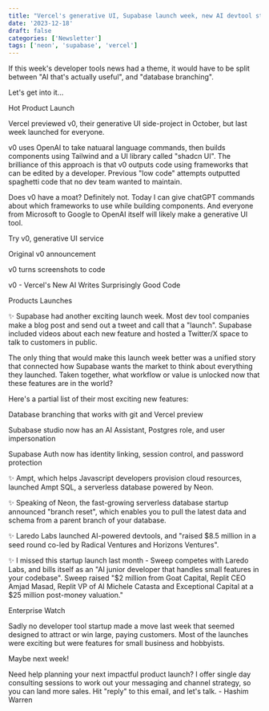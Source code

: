 ```yaml
---
title: "Vercel's generative UI, Supabase launch week, new AI devtool startups"
date: '2023-12-18'
draft: false
categories: ['Newsletter']
tags: ['neon', 'supabase', 'vercel']
---
```


If this week's developer tools news had a theme, it would have to be split between "AI that's actually useful", and "database branching".

Let's get into it...

Hot Product Launch

Vercel previewed v0, their generative UI side-project in October, but last week launched for everyone.

v0 uses OpenAI to take natuaral language commands, then builds components using Tailwind and a UI library called "shadcn UI". The brilliance of this approach is that v0 outputs code using frameworks that can be edited by a developer. Previous "low code" attempts outputted spaghetti code that no dev team wanted to maintain.

Does v0 have a moat? Definitely not. Today I can give chatGPT commands about which frameworks to use while building components. And everyone from Microsoft to Google to OpenAI itself will likely make a generative UI tool.

Try v0, generative UI service

Original v0 announcement

v0 turns screenshots to code

v0 - Vercel's New AI Writes Surprisingly Good Code

Products Launches

✨ Supabase had another exciting launch week. Most dev tool companies make a blog post and send out a tweet and call that a "launch". Supabase included videos about each new feature and hosted a Twitter/X space to talk to customers in public.

The only thing that would make this launch week better was a unified story that connected how Supabase wants the market to think about everything they launched. Taken together, what workflow or value is unlocked now that these features are in the world?

Here's a partial list of their most exciting new features:

Database branching that works with git and Vercel preview

Subabase studio now has an AI Assistant, Postgres role, and user impersonation

Supabase Auth now has identity linking, session control, and password protection

✨ Ampt, which helps Javascript developers provision cloud resources, launched Ampt SQL, a serverless database powered by Neon.

✨ Speaking of Neon, the fast-growing serverless database startup announced "branch reset", which enables you to pull the latest data and schema from a parent branch of your database.

✨ Laredo Labs launched AI-powered devtools, and "raised $8.5 million in a seed round co-led by Radical Ventures and Horizons Ventures".

✨ I missed this startup launch last month - Sweep competes with Laredo Labs, and bills itself as an "AI junior developer that handles small features in your codebase". Sweep raised "$2 million from Goat Capital, Replit CEO Amjad Masad, Replit VP of AI Michele Catasta and Exceptional Capital at a $25 million post-money valuation."

Enterprise Watch

Sadly no developer tool startup made a move last week that seemed designed to attract or win large, paying customers. Most of the launches were exciting but were features for small business and hobbyists.

Maybe next week!

Need help planning your next impactful product launch? I offer single day consulting sessions to work out your messaging and channel strategy, so you can land more sales. Hit "reply" to this email, and let's talk. - Hashim Warren
